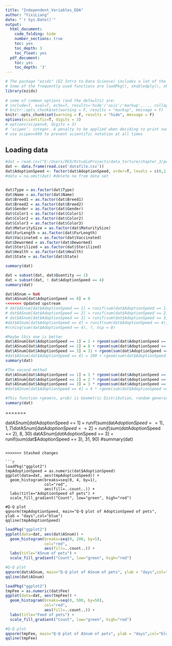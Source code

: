 ```yaml
---
title: "Independent_Variables_EDA"
author: "YixiLiang"
date: "`r Sys.Date()`"
output:
  html_document:
    code_folding: hide
    number_sections: true
    toc: yes
    toc_depth: 3
    toc_float: yes
  pdf_document:
    toc: yes
    toc_depth: '3'
---
```


```r
# The package "ezids" (EZ Intro to Data Science) includes a lot of the helper functions we developed for the course. 
# Some of the frequently used functions are loadPkg(), xkabledply(), xkablesummary(), uzscale(), etc.
library(ezids)
 
# some of common options (and the defaults) are: 
# include=T, eval=T, echo=T, results='hide'/'asis'/'markup',..., collapse=F, warning=T, message=T, error=T, cache=T, fig.width=6, fig.height=4, fig.dim=c(6,4) #inches, fig.align='left'/'center','right', 
# knitr::opts_chunk$set(warning = F, results = "markup", message = F)
knitr::opts_chunk$set(warning = F, results = "hide", message = F)
options(scientific=T, digits = 3) 
# options(scipen=9, digits = 3) 
# ‘scipen’: integer. A penalty to be applied when deciding to print numeric values in fixed or exponential notation.  Positive values bias towards fixed and negative towards scientific notation: fixed notation will be preferred unless it is more than ‘scipen’ digits wider.
# use scipen=999 to prevent scientific notation at all times
```


## Loading data
```r
#dat = read.csv("E:/Users/REX/RstudioProjects/data_torture/chapter_3/pets_test.csv")
dat <- data.frame(read.csv('datafile.csv'))
dat$AdoptionSpeed <- factor(dat$AdoptionSpeed, order=T, levels = c(0,1,2,3,4))
#data = na.omit(dat) #delete na from data set


dat$Type = as.factor(dat$Type)
dat$Name = as.factor(dat$Name)
dat$Breed1 = as.factor(dat$Breed1)
dat$Breed2 = as.factor(dat$Breed2)
dat$Gender = as.factor(dat$Gender)
dat$Color1 = as.factor(dat$Color1)
dat$Color2 = as.factor(dat$Color2)
dat$Color3 = as.factor(dat$Color3)
dat$MaturitySize = as.factor(dat$MaturitySize)
dat$FurLength = as.factor(dat$FurLength)
dat$Vaccinated = as.factor(dat$Vaccinated)
dat$Dewormed = as.factor(dat$Dewormed)
dat$Sterilized = as.factor(dat$Sterilized)
dat$Health = as.factor(dat$Health)
dat$State = as.factor(dat$State)

summary(dat)
```
```r
dat = subset(dat, dat$Quantity == 1)
dat = subset(dat, ! dat$AdoptionSpeed == 4)
summary(dat)
```

```r
dat$ASnum = NaN
dat$ASnum[dat$AdoptionSpeed == 0] = 0
<<<<<<< Updated upstream
# dat$ASnum[dat$AdoptionSpeed == 1] = runif(sum(dat$AdoptionSpeed == 1), 1, 7)
# dat$ASnum[dat$AdoptionSpeed == 2] = runif(sum(dat$AdoptionSpeed == 2), 8, 30)
# dat$ASnum[dat$AdoptionSpeed == 3] = runif(sum(dat$AdoptionSpeed == 3), 31, 90)
#dat$ASnum[dat$AdoptionSpeed == 4] = runif(sum(dat$AdoptionSpeed == 4), 100, 200)
#rchisq(sum(dat$AdoptionSpeed == 4), ?, ncp = 0)

#Maybe this one is better
dat$ASnum[dat$AdoptionSpeed == 1] = 1 + rgeom(sum(dat$AdoptionSpeed == 1), 0.02)
dat$ASnum[dat$AdoptionSpeed == 2] = 8 + rgeom(sum(dat$AdoptionSpeed == 2), 0.02)
dat$ASnum[dat$AdoptionSpeed == 3] = 31 + rgeom(sum(dat$AdoptionSpeed == 3), 0.02)
#dat$ASnum[dat$AdoptionSpeed == 4] = 100 + rgeom(sum(dat$AdoptionSpeed == 4), 0.02)
summary(dat)
```
```r
#The second method 
dat$ASnum[dat$AdoptionSpeed == 1] = 1 * rgeom(sum(dat$AdoptionSpeed == 1), 0.1)
dat$ASnum[dat$AdoptionSpeed == 2] = 2 * rgeom(sum(dat$AdoptionSpeed == 2), 0.1)
dat$ASnum[dat$AdoptionSpeed == 3] = 3 * rgeom(sum(dat$AdoptionSpeed == 3), 0.1)
#dat$ASnum[dat$AdoptionSpeed == 4] = 4 * rgeom(sum(dat$AdoptionSpeed == 4), 0.1)

#This function rgeom(n, prob) is Geometric Distribution, random generation for the geometric distribution with parameter prob 
summary(dat)
```
=======

dat$ASnum[dat$AdoptionSpeed == 1] = runif(sum(dat$AdoptionSpeed == 1), 1, 7)
dat$ASnum[dat$AdoptionSpeed == 2] = runif(sum(dat$AdoptionSpeed == 2), 8, 30)
dat$ASnum[dat$AdoptionSpeed == 3] = runif(sum(dat$AdoptionSpeed == 3), 31, 90)
#summary(dat)
```

>>>>>>> Stashed changes

```r
loadPkg("ggplot2")
tmpAdoptionSpeed = as.numeric(dat$AdoptionSpeed)
ggplot(data=dat, aes(tmpAdoptionSpeed)) + 
  geom_histogram(breaks=seq(0, 4, by=1),
                 col="red",
                 aes(fill=..count..)) +
  labs(title="AdoptionSpeed of pets") + 
  scale_fill_gradient("Count", low="green", high="red")

#Q-Q plot
qqnorm(tmpAdoptionSpeed, main="Q-Q plot of AdoptionSpeed of pets", ylab = "days",col="blue")
qqline(tmpAdoptionSpeed)
```

```r
loadPkg("ggplot2")
ggplot(data=dat, aes(dat$ASnum)) + 
  geom_histogram(breaks=seq(0, 200, by=5),
                 col="red",
                 aes(fill=..count..)) +
  labs(title="ASnum of pets") + 
  scale_fill_gradient("Count", low="green", high="red")

#Q-Q plot
qqnorm(dat$ASnum, main="Q-Q plot of ASnum of pets", ylab = "days",col="blue")
qqline(dat$ASnum)

```

```r
loadPkg("ggplot2")
tmpFee = as.numeric(dat$Fee)
ggplot(data=dat, aes(tmpFee)) + 
  geom_histogram(breaks=seq(0, 500, by=50),
                 col="red",
                 aes(fill=..count..)) +
  labs(title="Feed of pets") + 
  scale_fill_gradient("Count", low="green", high="red")

#Q-Q plot
qqnorm(tmpFee, main="Q-Q plot of ASnum of pets", ylab = "days",col="blue")
qqline(tmpFee)
```

